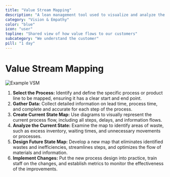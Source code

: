 ```yaml
---
title: "Value Stream Mapping"
description: "A lean management tool used to visualize and analyze the flow of materials and information required to bring a product or service to the customer."
category: "Vision & Empathy"
color: "blue"
icon: "user"
topline: "Shared view of how value flows to our customers"
subcategory: "We understand the customer"
pill: "1 day"
---
```



# Value Stream Mapping

![Example VSM](./value-stream-mapping.jpg)

1. **Select the Process:** Identify and define the specific process or product line to be mapped, ensuring it has a clear start and end point.
2. **Gather Data:** Collect detailed information on lead time, process time, and complete and accurate for each step of the process.
3. **Create Current State Map:** Use diagrams to visually represent the current process flow, including all steps, delays, and information flows.
4. **Analyze the Current State:** Examine the map to identify areas of waste, such as excess inventory, waiting times, and unnecessary movements or processes.
5. **Design Future State Map:** Develop a new map that eliminates identified wastes and inefficiencies, streamlines steps, and optimizes the flow of materials and information.
6. **Implement Changes:** Put the new process design into practice, train staff on the changes, and establish metrics to monitor the effectiveness of the improvements.
